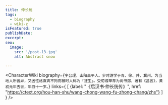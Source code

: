 ```yaml
---
title: 仲长统
tags:
  - biography
  - wiki-z
isFeatured: true
publishDate:
excerpt:
seo:
  image:
    src: '/post-13.jpg'
    alt: Abstract snow

---
```



<CharacterWiki
  biography={`字公理，山阳高平人。少时游学于青、徐、并、冀州，为当地人所器异，又因性格直爽不拘而被时人称为「狂生」。受荀彧举荐为尚书郎，著有《昌言》，黄初元年去世，年四十一岁。`}
  links={
    [
      {label: "《后汉书·仲长统传》", href: "https://ctext.org/hou-han-shu/wang-chong-wang-fu-zhong-chang/zhs"}
    ]
  }
/>
